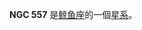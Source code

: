 {{NGCInfoBox
|NGCID=NGC 557
|發現者=路易斯·斯威夫特|發現日期=1886年11月20日|其他編號=IC 1703, UGC 1016,MCG 0-4-144|曆元=J2000.0|赤經=1時26分25.1秒
|赤緯=-1°38'18"
|星座=鲸鱼座|星體=星系|星等=13.7|表面亮度=13.6|藍等=14.6}}

'''NGC 557''' 是[[鲸鱼座|鲸鱼座]]的一個[[星系|星系]]。

{{NGCReference|557}}
{{Catalogs|NGC=557}}

{{Galaxy-stub}}